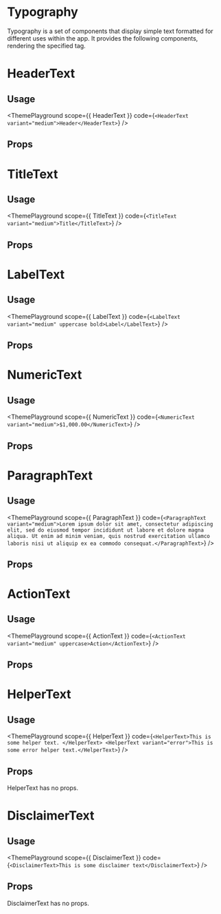 
# Typography

Typography is a set of components that display simple text formatted for different uses within the app.
It provides the following components, rendering the specified tag.

<ComponentTable/>

<Rule/>

# HeaderText
<Description of={HeaderText} />

## Usage
<ThemePlayground
  scope={{ HeaderText }}
  code={`
<HeaderText variant="medium">Header</HeaderText>
  `}
/>

## Props
<Props of={HeaderText} />

<Rule/>

# TitleText
<Description of={TitleText} />

## Usage
<ThemePlayground
  scope={{ TitleText }}
  code={`
<TitleText variant="medium">Title</TitleText>
  `}
/>

## Props
<Props of={TitleText} />

<Rule/>

# LabelText
<Description of={LabelText} />

## Usage
<ThemePlayground
  scope={{ LabelText }}
  code={`
<LabelText variant="medium" uppercase bold>Label</LabelText>
  `}
/>

## Props
<Props of={LabelText} />

<Rule/>

# NumericText
<Description of={NumericText} />

## Usage
<ThemePlayground
  scope={{ NumericText }}
  code={`
<NumericText variant="medium">$1,000.00</NumericText>
  `}
/>

## Props
<Props of={NumericText} />

<Rule/>

# ParagraphText
<Description of={ParagraphText} />

## Usage
<ThemePlayground
  scope={{ ParagraphText }}
  code={`
<ParagraphText variant="medium">Lorem ipsum dolor sit amet, consectetur adipiscing elit, sed do eiusmod tempor incididunt ut labore et dolore magna aliqua. Ut enim ad minim veniam, quis nostrud exercitation ullamco laboris nisi ut aliquip ex ea commodo consequat.</ParagraphText>
  `}
/>

## Props
<Props of={ParagraphText} />

<Rule/>

# ActionText
<Description of={ActionText} />

## Usage
<ThemePlayground
  scope={{ ActionText }}
  code={`
<ActionText variant="medium" uppercase>Action</ActionText>
  `}
/>

## Props
<Props of={ActionText} />

<Rule/>

# HelperText
<Description of={HelperText} />

## Usage
<ThemePlayground
  scope={{ HelperText }}
  code={`
<HelperText>This is some helper text. </HelperText>
<HelperText variant="error">This is some error helper text.</HelperText>
  `}
/>

## Props
HelperText has no props.

<Rule/>

# DisclaimerText
<Description of={DisclaimerText} />

## Usage
<ThemePlayground
  scope={{ DisclaimerText }}
  code={`
<DisclaimerText>This is some disclaimer text</DisclaimerText>
  `}
/>

## Props
DisclaimerText has no props.